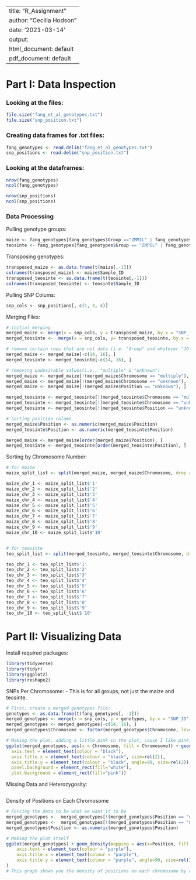 
---
title: "R_Assignment"
author: "Cecilia Hodson"
date: '2021-03-14'
output:
  html_document: default
  pdf_document: default
---

# Part I: Data Inspection

### Looking at the files:
```r
file.size("fang_et_al_genotypes.txt")
file.size("snp_position.txt")
```
### Creating data frames for .txt files:
```r
fang_genotypes <- read.delim("fang_et_al_genotypes.txt")
snp_positions <- read.delim("snp_position.txt")
```
### Looking at the dataframes:
```r
nrow(fang_genotypes)
ncol(fang_genotypes)

nrow(snp_positions)
ncol(snp_positions)

```
### Data Processing

Pulling genotype groups:
```r
maize <- fang_genotypes[fang_genotypes$Group =="ZMMIL" | fang_genotypes$Group == "ZMMMR" | fang_genotypes$Group == "ZMMLR",]
teosinte <- fang_genotypes[fang_genotypes$Group == "ZMPIL" | fang_genotypes$Group == "ZMPJA" | fang_genotypes$Group =="ZMPBA",]
```
Transposing genotypes:
```r
transposed_maize <- as.data.frame(t(maize[,-1]))
colnames(transposed_maize) <- maize$Sample_ID
transposed_teosinte <- as.data.frame(t(teosinte[,-1]))
colnames(transposed_teosinte) <- teosinte$Sample_ID
```
Pulling SNP Colums:
```r
snp_cols <- snp_positions[, c(1, 3, 4)]
```
Merging Files:
```r
# initial merging
merged_maize <- merge(x = snp_cols, y = transposed_maize, by.x = "SNP_ID", by.y = "row.names", all.y = TRUE)
merged_teosinte <-  merge(x = snp_cols, y= transposed_teosinte, by.x = "SNP_ID", by.y = "row.names", all.y = TRUE)

# remove certain rows that are not data (i.e. "Group" and whatever "JG-OTU" is...)
merged_maize <- merged_maize[-c(14, 16), ]
merged_teosinte <- merged_teosinte[-c(14, 16), ]

# removing undesirable values(i.e., "multiple" & "unknown")
merged_maize <- merged_maize[!(merged_maize$Chromosome == "multiple"), ]
merged_maize <- merged_maize[!(merged_maize$Chromosome == "unknown"), ]
merged_maize <- merged_maize[!(merged_maize$Position == "unknown"), ]

merged_teosinte <- merged_teosinte[!(merged_teosinte$Chromosome == "multiple"), ]
merged_teosinte <- merged_teosinte[!(merged_teosinte$Chromosome == "unknown"), ]
merged_teosinte <- merged_teosinte[!(merged_teosinte$Position == "unknown"), ]

# sorting position column
merged_maize$Position <- as.numeric(merged_maize$Position)
merged_teosinte$Position <- as.numeric(merged_teosinte$Position)

merged_maize <- merged_maize[order(merged_maize$Position), ]
merged_teosinte <- merged_teosinte[order(merged_teosinte$Position), ]

```
Sorting by Chromosome Number:
```r
# for maize
maize_split_list <- split(merged_maize, merged_maize$Chromosome, drop = FALSE)

maize_chr_1 <- maize_split_list$'1'
maize_chr_2 <- maize_split_list$'2'
maize_chr_3 <- maize_split_list$'3'
maize_chr_4 <- maize_split_list$'4'
maize_chr_5 <- maize_split_list$'5'
maize_chr_6 <- maize_split_list$'6'
maize_chr_7 <- maize_split_list$'7'
maize_chr_8 <- maize_split_list$'8'
maize_chr_9 <- maize_split_list$'9'
maize_chr_10 <- maize_split_list$'10'


# for teosinte
teo_split_list <- split(merged_teosinte, merged_teosinte$Chromosome, drop = FALSE)

teo_chr_1 <- teo_split_list$'1'
teo_chr_2 <- teo_split_list$'2'
teo_chr_3 <- teo_split_list$'3'
teo_chr_4 <- teo_split_list$'4'
teo_chr_5 <- teo_split_list$'5'
teo_chr_6 <- teo_split_list$'6'
teo_chr_7 <- teo_split_list$'7'
teo_chr_8 <- teo_split_list$'8'
teo_chr_9 <- teo_split_list$'9'
teo_chr_10 <- teo_split_list$'10'


```





# Part II: Visualizing Data

Install required packages:
```r
library(tidyverse)
library(tidyr)
library(ggplot2)
library(reshape2)
```


SNPs Per Chromosome:
  - This is for all groups, not just the maize and teosinte.
```r
# First, create a merged genotypes file:
genotypes <- as.data.frame(t(fang_genotypes[, -1]))
merged_genotypes <- merge(x = snp_cols, y = genotypes, by.x = "SNP_ID", by.y = "row.names", all.y = TRUE)
merged_genotypes <- merged_genotypes[-c(14, 16), ]
merged_genotypes$Chromosome <- factor(merged_genotypes$Chromosome, levels = c("1", "2", "3", "4", "5", "6", "7", "8", "9", "10", "multiple", "unknown", "NA"))

# Making the plot, adding a little pink in the plot, cause I like pink, and rainbow, cause its fun :)
ggplot(merged_genotypes, aes(x = Chromosome, fill = Chromosome)) + geom_bar(stat=) + ggtitle("SNPs per Chromosome") + theme(
  axis.text = element_text(colour = "black"),
  axis.title.x = element_text(colour = "black", size=rel(2)),
  axis.title.y = element_text(colour = "black", angle=90, size=rel(2)),
  panel.background = element_rect(fill="white"),
  plot.background = element_rect(fill="pink"))  
```


Missing Data and Heterozygosity:
```r





```

Density of Positions on Each Chromosome
```r
# Forcing the data to be what we want it to be
merged_genotypes <-  merged_genotypes[!(merged_genotypes$Position == "unknown"), ]
merged_genotypes <-  merged_genotypes[!(merged_genotypes$Position == "multiple"), ]
merged_genotypes$Position <- as.numeric(merged_genotypes$Position)

# Making the plot itself
ggplot(merged_genotypes) + geom_density(mapping = aes(x=Position, fill = Chromosome, alpha = 0.05)) + ggtitle("Density of Position by Chromosome") + theme(
    axis.text = element_text(colour = "purple"),
    axis.title.x = element_text(colour = "purple"),
    axis.title.y = element_text(colour = "purple", angle=90, size=rel(2))
)
# This graph shows you the density of positions on each chromosome by chromosomes. Kinda messy, but it visualizes where the SNPs are on each chromosome and helps compare chromosomes. It is much cleaner than the column plot that I tried :).
```










